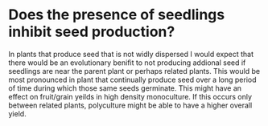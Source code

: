 # Does the presence of seedlings inhibit seed production?

In plants that produce seed that is not widly dispersed I would expect that there would be an evolutionary benifit to not producing addional seed if seedlings are near the parent plant or perhaps related plants.
This would be most pronounced in plant that continually produce seed over a long period of time during which those same seeds germinate. 
This might have an effect on fruit/grain yeilds in high density monoculture.
If this occurs only between related plants, polyculture might be able to have a higher overall yield.